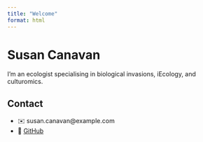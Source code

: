 ```yaml
---
title: "Welcome"
format: html
---
```


# Susan Canavan

I’m an ecologist specialising in biological invasions, iEcology, and culturomics.

## Contact

- ✉️ susan.canavan@example.com  
- 🧭 [GitHub](https://github.com/sucanavan)